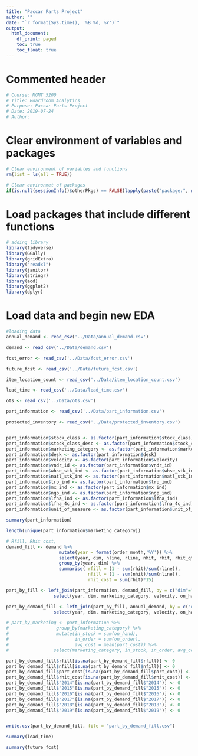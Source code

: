 ```yaml
---
title: "Paccar Parts Project"
author: ""
date: "`r format(Sys.time(), '%B %d, %Y')`"
output:
  html_document:
    df_print: paged
    toc: true
    toc_float: true
---
```



Commented header  
=========================================

```r
# Course: MGMT 5200
# Title: Boardroom Analytics
# Purpose: Paccar Parts Project
# Date: 2019-07-24
# Author: 
```


Clear environment of variables and packages  
=========================================

```r
# Clear environment of variables and functions
rm(list = ls(all = TRUE)) 

# Clear environmet of packages
if(is.null(sessionInfo()$otherPkgs) == FALSE)lapply(paste("package:", names(sessionInfo()$otherPkgs), sep=""), detach, character.only = TRUE, unload = TRUE)
```

Load packages that include different functions  
=========================================

```r
# adding library
library(tidyverse)
library(GGally)
library(gridExtra)
library("readxl")
library(janitor)
library(stringr)
library(aod)
library(ggplot2)
library(dplyr)
```

Load data and begin new EDA  
=========================================

```r
#loading data
annual_demand <- read_csv('../Data/annual_demand.csv')

demand <- read_csv('../Data/demand.csv')

fcst_error <- read_csv('../Data/fcst_error.csv')

future_fcst <- read_csv('../Data/future_fcst.csv')

item_location_count <- read_csv('../Data/item_location_count.csv')

lead_time <- read_csv('../Data/lead_time.csv')

ots <- read_csv('../Data/ots.csv')

part_information <- read_csv('../Data/part_information.csv')

protected_inventory <- read_csv('../Data/protected_inventory.csv')



```

```r
part_information$stock_class <- as.factor(part_information$stock_class)
part_information$stock_class_desc <- as.factor(part_information$stock_class_desc)
part_information$marketing_category <- as.factor(part_information$marketing_category)
part_information$desk <- as.factor(part_information$desk)
part_information$velocity <- as.factor(part_information$velocity)
part_information$vndr_id <- as.factor(part_information$vndr_id)
part_information$whse_stk_ind <- as.factor(part_information$whse_stk_ind)
part_information$natl_stk_ind <- as.factor(part_information$natl_stk_ind)
part_information$trp_ind <- as.factor(part_information$trp_ind)
part_information$mx_ind <- as.factor(part_information$mx_ind)
part_information$ngp_ind <- as.factor(part_information$ngp_ind)
part_information$lfna_ind <- as.factor(part_information$lfna_ind)
part_information$lfna_4c_ind <- as.factor(part_information$lfna_4c_ind)
part_information$unit_of_measure <- as.factor(part_information$unit_of_measure)

summary(part_information)
```


```r
length(unique(part_information$marketing_category))

```

```r
# Rfill, Rhit cost,
demand_fill <- demand %>%
                    mutate(year = format(order_month,'%Y')) %>%
                    select(year, dim, nline, rline, nhit, rhit, rhit_qty) %>%
                    group_by(year, dim) %>%
                    summarise( rfill = (1 - sum(rhit)/sum(rline)),
                               nfill = (1 - sum(nhit)/sum(nline)),
                               rhit_cost = sum(rhit)*15)

part_by_fill <- left_join(part_information, demand_fill, by = c("dim"="dim")) %>%
                  select(year, dim, marketing_category, velocity, on_hand, on_order, lead_time, vndr_id, safety_stock_days, safety_stock_qty, days_on_hand, part_cost, trp_ind, mx_ind, ngp_ind, lfna_ind, lfna_4c_ind, length, width, height, rfill, nfill, rhit_cost)

part_by_demand_fill <- left_join(part_by_fill, annual_demand, by = c("dim"="dim")) %>%
                  select(year, dim, marketing_category, velocity, on_hand, on_order, lead_time, vndr_id, safety_stock_days, safety_stock_qty, days_on_hand, part_cost, trp_ind, mx_ind, ngp_ind, lfna_ind, lfna_4c_ind, length, width, height, rfill, nfill, rhit_cost, "2014", "2015", "2016", "2017", "2018", "2019")

# part_by_marketing <- part_information %>%
#                  group_by(marketing_category) %>%
#                  mutate(in_stock = sum(on_hand),
#                         in_order = sum(on_order),
#                         avg_cost = mean(part_cost)) %>%
#                 select(marketing_category, in_stock, in_order, avg_cost)

part_by_demand_fill$rfill[is.na(part_by_demand_fill$rfill)] <- 0
part_by_demand_fill$nfill[is.na(part_by_demand_fill$nfill)] <- 0
part_by_demand_fill$part_cost[is.na(part_by_demand_fill$part_cost)] <- 0
part_by_demand_fill$rhit_cost[is.na(part_by_demand_fill$rhit_cost)] <- 0
part_by_demand_fill$"2014"[is.na(part_by_demand_fill$"2014")] <- 0
part_by_demand_fill$"2015"[is.na(part_by_demand_fill$"2015")] <- 0
part_by_demand_fill$"2016"[is.na(part_by_demand_fill$"2016")] <- 0
part_by_demand_fill$"2017"[is.na(part_by_demand_fill$"2017")] <- 0
part_by_demand_fill$"2018"[is.na(part_by_demand_fill$"2018")] <- 0
part_by_demand_fill$"2019"[is.na(part_by_demand_fill$"2019")] <- 0


write.csv(part_by_demand_fill, file = "part_by_demand_fill.csv")

```



```r
summary(lead_time)
```


```r
summary(future_fcst)
```
















